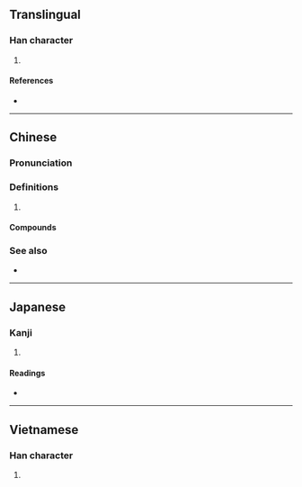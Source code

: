 {{character info/new}}
==Translingual==

===Han character===
{{Han char|rn=64|rad=手|as=05|sn=8|four=54031|canj=QGI|ids=⿰扌去}}

# {{defn|Han|sort=手05}}

====References====
* {{Han ref|kx=0424.090|dkj=11931|dj=0772.050|hdz=31848.020|uh=62BE|ud=25278|bh=CCB6|bd=52406}}

----

==Chinese==
{{zh-forms|alt=拾:Min Nan}}

===Pronunciation===
{{zh-pron
|m=qiè,jié
|c=keoi1
|h=pfs=
|md=
|mn=khioh
|mn-t=kioh8
|w=
|mc=y
|oc=y
|cat=
}}

===Definitions===
{{zh-hanzi}}

# {{rfdef|zh}}

====Compounds====
{{zh-der|抾囝母|抾恨|抾囝姐|抾姐母|抾姐|抾囥|抾拾}}

===See also===
* {{zh-l|挈}}

{{attention|zh|please check the entirety of this entry}}

----

==Japanese==

===Kanji===
{{ja-kanji|grade=|rs=手05}}

# {{defn|lang=ja|sort=手05}}

====Readings====
* {{ja-readings|on=[[きょ]] (kyo), [[こ]] (ko), [[きょう]] (kyō), [[こう]] (kō)|kun=[[とる]] (toru)}}

----

==Vietnamese==

===Han character===
{{vi-hantu|khứa|rs=手05}}

# {{defn|lang=vi|sort=手05}}